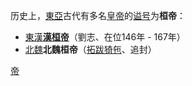 历史上，[[東亞|東亞]]古代有多名[[皇帝|皇帝]]的[[谥号|谥号]]为'''桓帝'''：
* [[東漢|東漢]]'''[[漢桓帝|漢桓帝]]'''（劉志、在位146年 - 167年）
* [[北魏|北魏]]'''北魏桓帝'''（[[拓跋猗㐌|拓跋猗㐌]]、追封）

{{disambig}}

[[Category:諡桓|帝]]